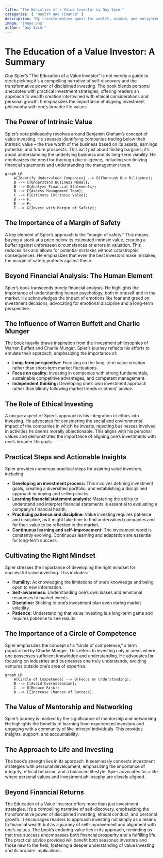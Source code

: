 ```yaml
---
title: "The Education of a Value Investor by Guy Spier"
categories: [ "Wealth And Finance" ]
description: "My transformative quest for wealth, wisdom, and enlightenment"
image: 'image.png'
author: "Guy Spier"
---
```

# The Education of a Value Investor: A Summary

Guy Spier's "The Education of a Value Investor" is not merely a guide to stock picking; it's a compelling narrative of self-discovery and the transformative power of disciplined investing.  The book blends personal anecdotes with practical investment strategies, offering readers an approach to wealth creation intertwined with ethical considerations and personal growth.  It emphasizes the importance of aligning investment philosophy with one's broader life values.

## The Power of Intrinsic Value

Spier's core philosophy revolves around Benjamin Graham's concept of value investing. He stresses identifying companies trading below their intrinsic value – the true worth of the business based on its assets, earnings potential, and future prospects. This isn't just about finding bargains; it's about understanding the underlying business and its long-term viability. He emphasizes the need for thorough due diligence, including scrutinizing financial statements and understanding the management team.

```mermaid
graph LR
    A[Identify Undervalued Companies] --> B(Thorough Due Diligence);
    B --> C{Understand Business Model};
    B --> D{Analyze Financial Statements};
    B --> E{Assess Management Team};
    C --> F[Estimate Intrinsic Value];
    D --> F;
    E --> F;
    F --> G[Invest with Margin of Safety];
```

## The Importance of a Margin of Safety

A key element of Spier's approach is the "margin of safety." This means buying a stock at a price below its estimated intrinsic value, creating a buffer against unforeseen circumstances or errors in valuation. This reduces risk and allows for potential mistakes without catastrophic consequences. He emphasizes that even the best investors make mistakes; the margin of safety protects against these.

## Beyond Financial Analysis: The Human Element

Spier's book transcends purely financial analysis.  He highlights the importance of understanding human psychology, both in oneself and in the market.  He acknowledges the impact of emotions like fear and greed on investment decisions, advocating for emotional discipline and a long-term perspective.

## The Influence of Warren Buffett and Charlie Munger

The book heavily draws inspiration from the investment philosophies of Warren Buffett and Charlie Munger. Spier's journey reflects his efforts to emulate their approach, emphasizing the importance of:

* **Long-term perspective:** Focusing on the long-term value creation rather than short-term market fluctuations.
* **Focus on quality:** Investing in companies with strong fundamentals, sustainable competitive advantages, and competent management.
* **Independent thinking:** Developing one's own investment approach rather than blindly following market trends or others' advice.

##  The Role of Ethical Investing

A unique aspect of Spier's approach is his integration of ethics into investing. He advocates for considering the social and environmental impact of the companies in which he invests, rejecting businesses involved in activities he deems morally objectionable.  This aligns with his personal values and demonstrates the importance of aligning one's investments with one's broader life goals.

## Practical Steps and Actionable Insights

Spier provides numerous practical steps for aspiring value investors, including:

* **Developing an investment process:** This involves defining investment goals, creating a diversified portfolio, and establishing a disciplined approach to buying and selling stocks.
* **Learning financial statement analysis:** Mastering the ability to understand and interpret financial statements is essential to evaluating a company's financial health.
* **Practicing patience and discipline:** Value investing requires patience and discipline, as it might take time to find undervalued companies and for their value to be reflected in the market.
* **Continuous learning and self-improvement:** The investment world is constantly evolving. Continuous learning and adaptation are essential for long-term success.

##  Cultivating the Right Mindset

Spier stresses the importance of developing the right mindset for successful value investing. This includes:

* **Humility:** Acknowledging the limitations of one's knowledge and being open to new information.
* **Self-awareness:** Understanding one's own biases and emotional responses to market events.
* **Discipline:** Sticking to one's investment plan even during market volatility.
* **Patience:**  Understanding that value investing is a long-term game and requires patience to see results.

##  The Importance of a Circle of Competence

Spier emphasizes the concept of a "circle of competence," a term popularized by Charlie Munger. This refers to investing only in areas where one possesses sufficient knowledge and understanding.  He advocates for focusing on industries and businesses one truly understands, avoiding ventures outside one's area of expertise.

```mermaid
graph LR
    A[Circle of Competence] --> B(Focus on Understanding);
    B --> C[Avoid Overextension];
    C --> D(Reduce Risk);
    D --> E[Increase Chances of Success];
```

##  The Value of Mentorship and Networking

Spier’s journey is marked by the significance of mentorship and networking. He highlights the benefits of learning from experienced investors and engaging with a community of like-minded individuals. This provides insights, support, and accountability.

## The Approach to Life and Investing

The book's strength lies in its approach. It seamlessly connects investment strategies with personal development, emphasizing the importance of integrity, ethical behavior, and a balanced lifestyle. Spier advocates for a life where personal values and investment philosophy are closely aligned.


##  Beyond Financial Returns

The Education of a Value Investor offers more than just investment strategies. It's a compelling narrative of self-discovery, emphasizing the transformative power of disciplined investing, ethical conduct, and personal growth. It encourages readers to approach investing not simply as a means to financial wealth but as a journey of self-improvement and alignment with one's values. The book's enduring value lies in its approach, reminding us that true success encompasses both financial prosperity and a fulfilling life. The practical advice provided will benefit both seasoned investors and those new to the field, fostering a deeper understanding of value investing and its broader implications.

